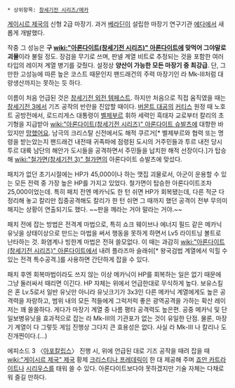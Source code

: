  * 상위항목: [[창세기전 시리즈/메카]]

[[게이시르 제국]]의 신형 2급 마장기. 과거 [[베라딘]]이 설립한 마장기 연구기관 [[에다]]에서 새롭게 개발했다.

작중 그 성능은 '''구 [[wiki:"아론다이트(창세기전 시리즈)" 아론다이트]]에 맞먹어 그야말로 괴물'''이라 불릴 정도. 장검을 무기로 쓰며, 판넬 계열 비트로 추정되는 것을 포함한 여러 타입의 레이저 계열 병기를 갖췄다. 설정상 '''양산이 가능한 모든 마장기 중 최강급'''. 단, 그만한 고성능에 따른 높은 코스트 때문인지 팬드래건의 주력 마장기인 라 Mk-III처럼 대량생산까지는 못하는 듯 하다.

이름이 처음 언급된 것은 [[창세기전 외전 템페스트]]. 하지만 처음으로 직접 움직였을 때는 [[창세기전 3]]에서 기즈 공작의 반란을 진압할 때이다. [[버몬트 대공]]의 [[커티스]] 원정 때 노호트 공방전에서, 로드리게스 대통령이 [[벨제부르]] 휘하 세력인 흑태자 교로부터 칼리의 초기형을 지급받아 [[wiki:"아론다이트(창세기전 시리즈)" 아론다이트 슈발츠]]에 대항한 바 있지만 [[망했어요]]. 남극의 크리스탈 신전에서도 해적 쿠르거[* 벨제부르와 협력 또는 명령을 받는았는지 팬드래건 내전때 귀족파에 점령된 도시의 거주민들과 투르 내전 당시 투르 대륙 남단의 해안가 도시들을 공격하면서 주민들을 납치한 해적 선장이다.]가 탑승해 [[wiki:"철가면(창세기전 3)" 철가면]]의 아론다이트 슈발츠에 맞섰다.

패치가 없던 초기시절에는 HP가 45,000이나 하는 맷집 괴물로서, 아군이 운용할 수 있는 모든 전력 중 가장 높은 HP를 가지고 있었다. 철가면이 탑승한 아론다이트조차 25,000이었는데. 특히 패치 전엔 메카닉도 한 턴 쉬면 HP가 회복됐는데, 다른 적군 다 정리해 놓고 칼리만 집중공격해도 칼리가 한 턴 쉬면 그 때까지 했던 공격이 전부 무의미해지는 상황이 연출되기도 했다. ~~판을 깨라는 거야 말라는 거야.~~

패치 전에 잡는 방법은 전격계 마법으로, 특히 쇼크 웨이브나 에너지 필드 같은 메카닉 유닛을 상태이상으로 만드는 마법을 써서 행동을 못하게 하면서 Lv5 라이트닝 볼트로 난타하는 것. 화염계나 빙한계 마법은 전혀 쓸모없다. 이 때는 과감히 [[wiki:"아론다이트(창세기전 시리즈)" 아론다이트]]에서 내려 플라즈마 슬래쉬[* 왕국검법 계열에서 익힐 수 있는 전격 특수공격.]를 사용하면 간단하게 잡을 수 있다.

패치 후엔 회복마법이라도 쓰지 않는 이상 메카닉이 HP를 회복하는 일은 없기 때문에 그냥 둘러싸서 때리면 이긴다. HP 자체는 위에서 언급한대로 무식하게 높다. 보유스킬은 혼 Lv.5로서 일반 유닛만 아니라 유닛크기가 3x3인 다른 메카닉 계열에게도 높은 공격력을 자랑하고, 범위 내의 모든 적들에게 그럭저럭 좋은 광역공격을 가하는 확산 레이저는 꽤 쏠쏠하다. 게다가 마장기 계열 중 나름 평타 공격력도 높은편. 공중 메카닉 및 단일보병유닛을 효과적으로 잡는 라 Mk-III의 기관포가 없는 것이 유일한 단점. 물론, 마장기 계열이 다 그렇듯 게임 진행상 그다지 큰 효용성은 없다. 사실 라 Mk-III 나 칼리나 도진개찐이다.(...)

에피소드 3 〈[[아포칼립스]]〉 진행 시, 위에 언급된 대로 기즈 공작을 때려 잡을 때 [[wiki:"게이시르 제국" 제국]] 황제 [[크리스티나 프레데릭]]이 한 대 제공해 주며 [[죠안 카트라이트]]나 [[시리우스]]를 태워 쓸 수 있다. 아론다이트보다야 못하겠지만 기술 자체는 다채로워 즐길 만하다.
